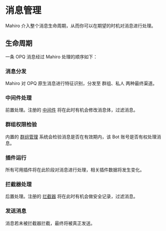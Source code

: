 
# 消息管理

Mahiro 介入整个消息生命周期，从而你可以在期望的时机对消息进行处理。

## 生命周期

一条 OPQ 消息经过 Mahiro 处理的顺序如下：

<Steps>
 
### 消息分发

Mahiro 对 OPQ 原生消息进行特征识别，分发至 群组、私人 两种最终渠道。
 
### 中间件处理

前置处理。注册的 [中间件](./lifecycle/middleware) 将在此时有机会修改消息体，过滤消息。

### 群组权限检验

内置的 [群组管理](./panel/group) 系统会检验消息是否在有效期内，该 Bot 账号是否有权处理消息。

### 插件运行

所有可用插件将在此阶段对消息进行处理，相关插件数据将发生变化。

### 拦截器处理

后置处理。注册的 [拦截器](./lifecycle/interceptor) 将在此时有机会做安全记录，过滤消息。

### 发送消息

消息若未被拦截器拦截，最终将被真正发送。

</Steps>
